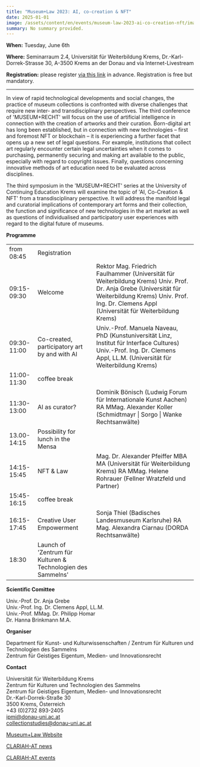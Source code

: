 ```yaml
---
title: "Museum+Law 2023: AI, co-creation & NFT"
date: 2025-01-01
image: /assets/content/en/events/museum-law-2023-ai-co-creation-nft/image.png
summary: No summary provided.
---
```


**When:** Tuesday, June 6th

**Where:** Seminarraum 2.4, Universität für Weiterbildung Krems, Dr.-Karl-Dorrek-Strasse 30, A-3500 Krems an der Donau and via Internet-Livestream

**Registration:** please register [via this link](https://www.donau-uni.ac.at/de/universitaet/fakultaeten/wirtschaft-globalisierung/departments/rechtswissenschaften-internationale-beziehungen/geistiges-eigentum/news-veranstaltungen/veranstaltungen/2023/museum-und-recht-2023.html) in advance. Registration is free but mandatory.

***

In view of rapid technological developments and social changes, the practice of museum collections is confronted with diverse challenges that require new inter- and transdisciplinary perspectives. The third conference of 'MUSEUM+RECHT' will focus on the use of artificial intelligence in connection with the creation of artworks and their curation. Born-digital art has long been established, but in connection with new technologies – first and foremost NFT or blockchain – it is experiencing a further facet that opens up a new set of legal questions. For example, institutions that collect art regularly encounter certain legal uncertainties when it comes to purchasing, permanently securing and making art available to the public, especially with regard to copyright issues. Finally, questions concerning innovative methods of art education need to be evaluated across disciplines.

The third symposium in the 'MUSEUM+RECHT' series at the University of Continuing Education Krems will examine the topic of 'AI, Co-Creation & NFT' from a transdisciplinary perspective. It will address the manifold legal and curatorial implications of contemporary art forms and their collection, the function and significance of new technologies in the art market as well as questions of individualised and participatory user experiences with regard to the digital future of museums.

**Programme**

|             |                                                              |                                                                                                                                                                                                                 |
| ----------- | ------------------------------------------------------------ | --------------------------------------------------------------------------------------------------------------------------------------------------------------------------------------------------------------- |
| from 08:45  | Registration                                                 |                                                                                                                                                                                                                 |
| 09:15-09:30 | Welcome                                                      | Rektor Mag. Friedrich Faulhammer (Universität für Weiterbildung Krems) Univ. Prof. Dr. Anja Grebe (Universität für Weiterbildung Krems) Univ. Prof. Ing. Dr. Clemens Appl (Universität für Weiterbildung Krems) |
| 09:30-11:00 | Co-created, participatory art by and with AI                 | Univ.-Prof. Manuela Naveau, PhD (Kunstuniversität Linz, Institut für Interface Cultures) Univ.-Prof. Ing. Dr. Clemens Appl, LL.M. (Universität für Weiterbildung Krems)                                         |
| 11:00-11:30 | coffee break                                                 |                                                                                                                                                                                                                 |
| 11:30-13:00 | AI as curator?                                               | Dominik Bönisch (Ludwig Forum für Internationale Kunst Aachen) RA MMag. Alexander Koller (Schmidtmayr \| Sorgo \| Wanke Rechtsanwälte)                                                                          |
| 13.00-14:15 | Possibility for lunch in the Mensa                           |                                                                                                                                                                                                                 |
| 14:15-15:45 | NFT & Law                                                    | Mag. Dr. Alexander Pfeiffer MBA MA (Universität für Weiterbildung Krems) RA MMag. Helene Rohrauer (Fellner Wratzfeld und Partner)                                                                               |
| 15:45-16:15 | coffee break                                                 |                                                                                                                                                                                                                 |
| 16:15-17:45 | Creative User Empowerment                                    | Sonja Thiel (Badisches Landesmuseum Karlsruhe) RA Mag. Alexandra Ciarnau (DORDA Rechtsanwälte)                                                                                                                  |
| 18:30       | Launch of 'Zentrum für Kulturen & Technologien des Sammelns' |                                                                                                                                                                                                                 |

**Scientific Comittee**

Univ.-Prof. Dr. Anja Grebe\
Univ.-Prof. Ing. Dr. Clemens Appl, LL.M.\
Univ.-Prof. MMag. Dr. Philipp Homar\
Dr. Hanna Brinkmann M.A.

**Organiser**

Department für Kunst- und Kulturwissenschaften / Zentrum für Kulturen und Technologien des Sammelns\
Zentrum für Geistiges Eigentum, Medien- und Innovationsrecht

**Contact**

Universität für Weiterbildung Krems\
Zentrum für Kulturen und Technologien des Sammelns\
Zentrum für Geistiges Eigentum, Medien- und Innovationsrecht\
Dr.-Karl-Dorrek-Straße 30\
3500 Krems, Österreich\
+43 (0)2732 893-2405\
[ipmi@donau-uni.ac.at](mailto:ipmi@donau-uni.ac.at)\
[collectionstudies@donau-uni.ac.at](mailto:collectionstudies@donau-uni.ac.at)

[Museum+Law Website](https://www.donau-uni.ac.at/de/universitaet/fakultaeten/wirtschaft-globalisierung/departments/rechtswissenschaften-internationale-beziehungen/geistiges-eigentum/news-veranstaltungen/veranstaltungen/2023/museum-und-recht-2023.html)

[CLARIAH-AT news](https://clariah.at/news/)

[CLARIAH-AT events](https://clariah.at/events/)
